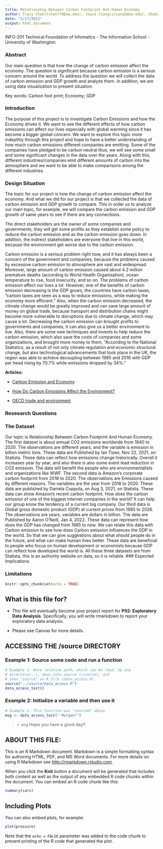 ```yaml
---
title: Relationship Between Carbon Footprint And Human Economy
author: Tracy Chan(tchan778@uw.edu), Joyce Jiang(zjiang5@uw.edu), Shanglin Jiang(sjiang5@uw.edu) and Martin Ma(chengm26@uw.edu)
date: "2/17/2022"
output: html_document
---
```

INFO-201 Technical Foundation of Infomatics - The Information School - University of Washington

### Abstract
Our main question is that how the change of carbon emission affect the economy. The question is significant because carbon emission is a serious concern around the world. To address the question we will collect the data of carbon emission and GDP growth and analyze them. In addition, we are using data visualization to present situation. 

Key words: Carbon foot print; Economy; GDP

### Introduction
The purpose of this project is to investigate Carbon Emissions and how the Economy drives it. We want to see the different effects of how carbon emissions can affect our lives especially with global warming since it has become a bigger global concern. We want to explore this topic more indepthly through this project and hope to have a better understanding of how much carbon emissions different companies are emitting. Some of the companies have pledged to be carbon neutral thus, we will see some small and some significant changes in the data over the years. Along with this, different industries/companies emit different amounts of carbon into the atmosphere and we want to be able to make comparisons among the different industries. 

### Design Situation
The topic for our project is how the change of carbon emission affect the economy. And what we did for our project is that we collected the data of carbon emission and GDP growth to compare. This in order us to analyze our main topic, for example, we will compare the carbon emission and GDP growth of same years to see if there are any connections. 

The direct stakeholders are the owner of some companies and governments, they will get some profits as they establish some policy to reduce the carbon emission and as the carbon emission goes down. In addition, the indirect stakeholders are everyone that live in this world, because the environment get worse due to the carbon emission. 

Carbon emission is a serious problem right now, and it has always been a concern of the government and companies, because the problems caused by excessive carbon emission to atmosphere are vast and widespread. Moreover, large amount of carbon emission caused about 4.2 million premature deaths (according to World Health Organisation), ocean temperature to rise, food insecurity, and so on. The problems of carbon emission affect our lives a lot. However, one of the benefits of carbon emission decreasing is the GDP grows, the countries have carbon taxes, "carbon taxes are seen as a way to reduce emissions, while making the economy more efficient." Also, when the carbon emission decreased, the climate change would be greatly improved and can save large amount of money on global trade, because transport and distribution chains might become more vulnerable to disruptions due to climate change, which may cause a lot. Decreasing the carbon emission can brought profits to governments and companies, it can also give us a better environment to live. Also, there are some new techniques and invents to help reduce the carbon emission, which also save the costs of companies and some organizations, and brought more money to them, "According to the National Statistics, as a result of not only climate regulation and economic structural change, but also technological advancements that took place in the UK, the region was able to achieve decoupling between 1985 and 2016 with GDP per head rising by 70.7% while emissions dropped by 34%."


**Articles:**

- [Carbon Emission and Economy](https://earth.org/carbon-emissions-economy/)

- [How Do Carbon Emissions Affect the Environment?](https://www.greenmatters.com/p/how-do-carbon-emissions-affect-environment)

- [OECD trade and environment](https://www.fao.org/3/bu414e/bu414e.pdf)

### Reseearch Questions 

### The Dataset
Our topic is Relationship Between Carbon Footprint And Human Economy. The first dataset is about annual CO2 emissions worldwide from 1940 to 2020. The observations are different years, and the variable is emission in billion metric tons. These data are Published by Ian Tiseo, Nov 22, 2021, on Statista. These data can reflect how emissions change historically. Overall it increases year by year, and also there is also some event lead reduction in CO2 emission. The data will benefit the people who are environmentalists and organizations like WWF. The second data is Amazon’s corporate carbon footprint from 2018 to 2020. The observations are Emissions caused by different reasons. The variables are the year from 2018 to 2020. These data are published by Daniela Coppola, on Aug 3, 2021, on Statista. These data can show Amazon’s recent carbon footprint. How does the carbon emission of one of the biggest internet companies in the world? It can help our group know the tendency of a current big company. Our third data is Global gross domestic product (GDP) at current prices from 1985 to 2026. The observations are years, variables are dollars in billion. The data are Published by Aaron O'Neill,  Jan 4, 2022. These data can represent how does the GDP has changed from 1985 to now. We can relate this data with Carbon emission to see how does Carbon emission influences the GDP in the world. So that we can give suggestions about what should people do in the future, and what can make human lives better. These data are beneficial to people who focus on human development or economists because GDP can reflect how developed the world is. All these three datasets are from Statista, this is an authority website on data, so it is reliable.
### Expected Implications

### Limitations

```r
knitr::opts_chunk$set(echo = TRUE)
```

## What is this file for?

* This file will eventually become your project report for **P02: Exploratory Data Analysis**. Specifically, you will write rmarkdown to report your exploratory data analysis.

* Please see Canvas for more details.

## ACCESSING THE /source DIRECTORY
### Example 1: Source some code and run a function
```r
# Example 1: Note relative path, which can be read: Up one
# directory(..), down into source (/source), and 
# then "source" an R file (data_access.R)
source("../source/data_access.R")
data_access_test()
```

### Example 2: Initialize a variable and then use it
```r
# Example 1: This function was "sourced" above
msg <- data_access_test(" Morgan!")
```

> `r msg` Hope you have a good day!! 

## ABOUT THIS FILE: 

This is an R Markdown document. Markdown is a simple formatting syntax for authoring HTML, PDF, and MS Word documents. For more details on using R Markdown see <http://rmarkdown.rstudio.com>.

When you click the **Knit** button a document will be generated that includes both content as well as the output of any embedded R code chunks within the document. You can embed an R code chunk like this:

```r
summary(cars)
```

## Including Plots

You can also embed plots, for example:

```r
plot(pressure)
```

Note that the `echo = FALSE` parameter was added to the code chunk to prevent printing of the R code that generated the plot.
